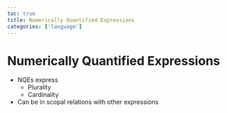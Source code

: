 ```yaml
---
toc: true
title: Numerically Quantified Expressions
categories: ['language']
---
```


# Numerically Quantified Expressions
- NQEs express
	- Plurality
	- Cardinality
- Can be in scopal relations with other expressions



